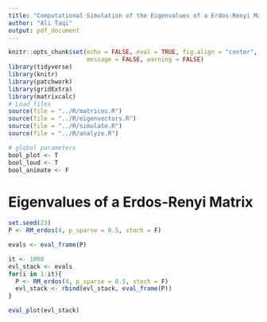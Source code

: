 ```yaml
---
title: "Computational Simulation of the Eigenvalues of a Erdos-Renyi Matrix"
author: "Ali Taqi"
output: pdf_document
---
```


```r
knitr::opts_chunk$set(echo = FALSE, eval = TRUE, fig.align = "center", 
                      message = FALSE, warning = FALSE)
library(tidyverse)
library(knitr)
library(patchwork)
library(gridExtra)
library(matrixcalc)
# Load files
source(file = "../R/matrices.R")
source(file = "../R/eigenvectors.R")
source(file = "../R/simulate.R")
source(file = "../R/analyze.R")
```

```r
# global parameters
bool_plot <- T
bool_loud <- T
bool_animate <- F
```

# Eigenvalues of a Erdos-Renyi Matrix

```r
set.seed(23)
P <- RM_erdos(4, p_sparse = 0.5, stoch = F)
```

```r
evals <- eval_frame(P)
```

```r
it <- 1000
evl_stack <- evals
for(i in 1:it){
  P <- RM_erdos(4, p_sparse = 0.5, stoch = F)
  evl_stack <- rbind(evl_stack, eval_frame(P))
}
```

```r
eval_plot(evl_stack)
```

